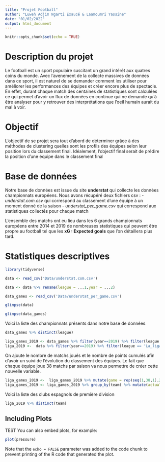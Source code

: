 ```yaml
---
title: "Projet Football"
author: "Luweh Adjim Ngarti Exaucé & Laamoumri Yassine"
date: "01/02/2022"
output: html_document
---
```


```r
knitr::opts_chunk$set(echo = TRUE)
```

# Description du projet


Le football est un sport populaire suscitant un grand intérêt aux quatres coins du monde.
Avec l'avenement de la collecte massives de données dans ce sport, il est naturel de se demander comment les utiliser pour améliorer les performances des équipes et créer encore plus de spectacle.
En effet, durant chaque match des centaines de statistiques sont calculées ce qui permet d'avoir un flux de données en continue qui ne demande qu'à être analyser pour y retrouver des interprétations que l'oeil humain aurait du mal à voir.


# Objectif

L'objectif de se projet sera tout d'abord de déterminer grâce à des méthodes de clustering quelles sont les profils des équipes selon leur position lors du classement final.
Idéalement, l'objectif final serait de prédire la position d'une équipe dans le classement final


# Base de données 

Notre base de données est issue du site **understat** qui collecte les données championnats européens. Nous avons récupéré deux fichiers csv :
- *understat.com.csv*  qui correspond au classement d'une équipe à un moment donné de la saison
- *understat_per_game.csv* qui correspond aux statistiques collectés pour chaque match

L'ensemble des matchs ont eu lieu dans les 6 grands championnats européens entre 2014 et 2019 de nombreuses statistiques qui peuvent être propre au football tel que les **xG : Expected goals** que l'on détaillera plus tard.




# Statistiques descriptives

```r
library(tidyverse)

data <- read_csv('Data/understat.com.csv')

data <- data %>% rename(league = ...1,year = ...2)

data_games <- read_csv('Data/understat_per_game.csv')

```



```r
glimpse(data)
```



```r
glimpse(data_games)
```

Voici la liste des championnats présents dans notre base de données
```r
data_games %>% distinct(league)
```

```r
liga_games_2019 <- data_games %>% filter(year==2019) %>% filter(league == 'La_liga')
liga_2019 <-  data %>% filter(year==2019) %>% filter(league == 'La_liga')
```


On ajoute le nombre de matchs joués et le nombre de points cumulés afin d'avoir un suivi de l'évolution du classement des équipes.
Le fait que chaque équipe joue 38 matchs par saison va nous permettre de créer cette nouvelle variable.




```r
liga_games_2019 <-  liga_games_2019 %>% mutate(game = rep(seq(1,38,1),20))
liga_games_2019 <- liga_games_2019 %>% group_by(team) %>% mutate(actual_pts = cumsum(pts),actual_xpts = cumsum(xpts))
```


Voici la liste des clubs espagnols de première division

```r
liga_2019 %>% distinct(team)
```












## Including Plots
TEST
You can also embed plots, for example:

```r
plot(pressure)
```

Note that the `echo = FALSE` parameter was added to the code chunk to prevent printing of the R code that generated the plot.
